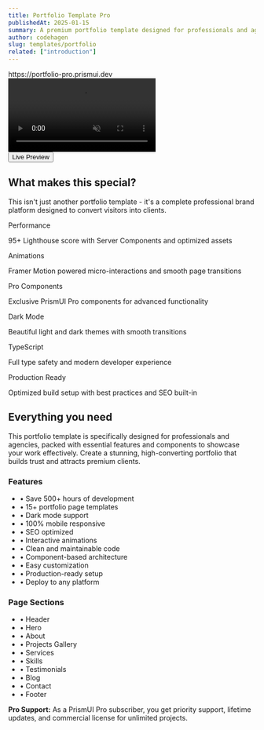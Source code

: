 ```yaml
---
title: Portfolio Template Pro
publishedAt: 2025-01-15
summary: A premium portfolio template designed for professionals and agencies, featuring advanced animations, pro components, and modern design patterns.  
author: codehagen
slug: templates/portfolio
related: ["introduction"]
---
```



<div className="flex max-w-[800px] flex-col gap-6 mb-12">
  <div className="relative overflow-hidden rounded-xl border shadow-2xl bg-card">
    <div className="flex items-center gap-2 bg-muted px-4 py-2 text-sm text-muted-foreground">
      <div className="flex gap-1.5">
        <div className="w-3 h-3 rounded-full bg-red-500"></div>
        <div className="w-3 h-3 rounded-full bg-yellow-500"></div>
        <div className="w-3 h-3 rounded-full bg-green-500"></div>
      </div>
      <div className="flex-1 text-center">
        https://portfolio-pro.prismui.dev
      </div>
    </div>
    <video
      autoPlay
      loop
      muted
      playsInline
      src="/video/prismui-homepage.mp4"
      className="w-full"
    />
  </div>

  <div className="flex w-full flex-col gap-3 sm:flex-row">
    <DownloadButton fileName="portfolio-pro.zip" isPro={true} className="flex-1" />
    <Button variant="outline" asChild className="flex-1">
      <Link href="https://portfolio-pro.prismui.dev/" className="inline-flex items-center gap-2">
        <ExternalLink className="h-4 w-4" />
        Live Preview
      </Link>
    </Button>
  </div>
</div>

## What makes this special?

This isn't just another portfolio template - it's a complete professional brand platform designed to convert visitors into clients.

<div className="grid gap-4 md:grid-cols-2 lg:grid-cols-3 my-8">
  <div className="p-4 rounded-lg border border-border/50 hover:border-border transition-colors">
    <Badge variant="outline" className="mb-2">Performance</Badge>
    <p className="text-sm text-muted-foreground">95+ Lighthouse score with Server Components and optimized assets</p>
  </div>
  <div className="p-4 rounded-lg border border-border/50 hover:border-border transition-colors">
    <Badge variant="outline" className="mb-2">Animations</Badge>
    <p className="text-sm text-muted-foreground">Framer Motion powered micro-interactions and smooth page transitions</p>
  </div>
  <div className="p-4 rounded-lg border border-border/50 hover:border-border transition-colors">
    <Badge variant="outline" className="mb-2">Pro Components</Badge>
    <p className="text-sm text-muted-foreground">Exclusive PrismUI Pro components for advanced functionality</p>
  </div>
  <div className="p-4 rounded-lg border border-border/50 hover:border-border transition-colors">
    <Badge variant="outline" className="mb-2">Dark Mode</Badge>
    <p className="text-sm text-muted-foreground">Beautiful light and dark themes with smooth transitions</p>
  </div>
  <div className="p-4 rounded-lg border border-border/50 hover:border-border transition-colors">
    <Badge variant="outline" className="mb-2">TypeScript</Badge>
    <p className="text-sm text-muted-foreground">Full type safety and modern developer experience</p>
  </div>
  <div className="p-4 rounded-lg border border-border/50 hover:border-border transition-colors">
    <Badge variant="outline" className="mb-2">Production Ready</Badge>
    <p className="text-sm text-muted-foreground">Optimized build setup with best practices and SEO built-in</p>
  </div>
</div>

## Everything you need

This portfolio template is specifically designed for professionals and agencies, packed with essential features and components to showcase your work effectively. Create a stunning, high-converting portfolio that builds trust and attracts premium clients.

<div className="my-8 grid gap-8 md:grid-cols-2">
  <div>
    <h3 className="font-semibold text-foreground mb-4">Features</h3>
    <ul className="space-y-2 text-sm text-muted-foreground">
      <li>• Save 500+ hours of development</li>
      <li>• 15+ portfolio page templates</li>
      <li>• Dark mode support</li>
      <li>• 100% mobile responsive</li>
      <li>• SEO optimized</li>
      <li>• Interactive animations</li>
      <li>• Clean and maintainable code</li>
      <li>• Component-based architecture</li>
      <li>• Easy customization</li>
      <li>• Production-ready setup</li>
      <li>• Deploy to any platform</li>
    </ul>
  </div>
  
  <div>
    <h3 className="font-semibold text-foreground mb-4">Page Sections</h3>
    <ul className="space-y-2 text-sm text-muted-foreground">
      <li>• Header</li>
      <li>• Hero</li>
      <li>• About</li>
      <li>• Projects Gallery</li>
      <li>• Services</li>
      <li>• Skills</li>
      <li>• Testimonials</li>
      <li>• Blog</li>
      <li>• Contact</li>
      <li>• Footer</li>
    </ul>
  </div>
</div>

<Note>
  <strong>Pro Support:</strong> As a PrismUI Pro subscriber, you get priority support, lifetime updates, and commercial license for unlimited projects.
</Note>